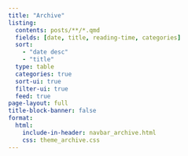 ```yaml
---
title: "Archive"
listing:
  contents: posts/**/*.qmd
  fields: [date, title, reading-time, categories]
  sort:
    - "date desc"
    - "title"
  type: table
  categories: true
  sort-ui: true
  filter-ui: true
  feed: true
page-layout: full
title-block-banner: false
format: 
  html: 
    include-in-header: navbar_archive.html
    css: theme_archive.css
---
```

